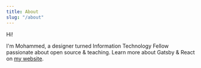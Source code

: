 ```yaml
---
title: About
slug: "/about"
---
```


Hi!

I'm Mohammed, a designer turned Information Technology Fellow passionate about open source & teaching. Learn more about Gatsby & React on [my website](https://www.lekoarts.de?utm_source=minimal-blog&utm_medium=Starter).
